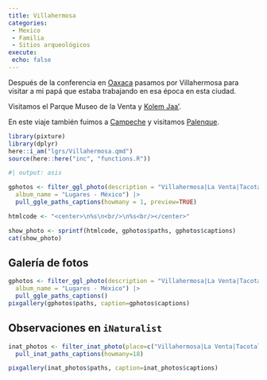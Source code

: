 ```yaml
---
title: Villahermosa
categories:
 - Mexico
 - Familia
 - Sitios arqueológicos
execute: 
 echo: false
---
```


Después de la conferencia en [Oaxaca](/lgrs/Oaxaca.qmd) pasamos por Villahermosa para visitar a mi papá que estaba trabajando en esa época en esta ciudad.

Visitamos el Parque Museo de la Venta y [Kolem Jaa'](https://kolemjaa.com/).

En este viaje también fuimos a [Campeche](/lgrs/Campeche.qmd) y visitamos [Palenque](/lgrs/Palenque.qmd).

```r
library(pixture)
library(dplyr)
here::i_am("lgrs/Villahermosa.qmd")
source(here::here("inc", "functions.R"))
```


```r
#| output: asis

gphotos <- filter_ggl_photo(description = "Villahermosa|La Venta|Tacotalpa", 
  album_name = "Lugares - México") |>
  pull_ggle_paths_captions(howmany = 1, preview=TRUE)

htmlcode <- "<center>\n%s\n<br/>\n%s<br/></center>"

show_photo <- sprintf(htmlcode, gphotos$paths, gphotos$captions)
cat(show_photo)
```


## Galería de fotos

```r
gphotos <- filter_ggl_photo(description = "Villahermosa|La Venta|Tacotalpa", 
  album_name = "Lugares - México") |>
  pull_ggle_paths_captions()
pixgallery(gphotos$paths, caption=gphotos$captions)
```


## Observaciones en `iNaturalist`

```r
inat_photos <- filter_inat_photo(place=c("Villahermosa|La Venta|Tacotalpa")) |>
  pull_inat_paths_captions(howmany=18)

pixgallery(inat_photos$paths, caption=inat_photos$captions)

```